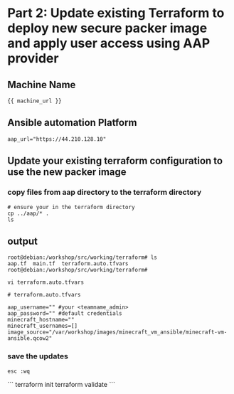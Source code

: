 # Part 2: Update existing Terraform to deploy new secure packer image and apply user access using AAP provider

## Machine Name
```
{{ machine_url }}
```
## Ansible automation Platform

```
aap_url="https://44.210.128.10"
```

## Update your existing terraform configuration to use the new packer image

### copy files from aap directory to the terraform directory

```
# ensure your in the terraform directory
cp ../aap/* .
ls
```

## output
```
root@debian:/workshop/src/working/terraform# ls
aap.tf  main.tf  terraform.auto.tfvars
root@debian:/workshop/src/working/terraform# 
```

```
vi terraform.auto.tfvars

```


```hcl
# terraform.auto.tfvars

aap_username="" #your <teamname_admin>
aap_password="" #default credentials
minecraft_hostname=""
minecraft_usernames=[]
image_source="/var/workshop/images/minecraft_vm_ansible/minecraft-vm-ansible.qcow2"
```


### save the updates
```
esc :wq

```

<Task id="update_terraform">
```
terraform init
terraform validate
```
</Task>